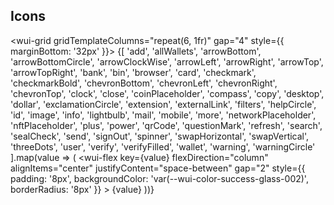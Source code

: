 


<Meta title="assets/Icons" />

<Title>Icons</Title>

## Icons

<wui-grid gridTemplateColumns="repeat(6, 1fr)" gap="4" style={{ marginBottom: '32px' }}>
{[
'add', 'allWallets', 'arrowBottom', 'arrowBottomCircle', 'arrowClockWise', 'arrowLeft',
'arrowRight', 'arrowTop', 'arrowTopRight', 'bank', 'bin', 'browser', 'card', 'checkmark',
'checkmarkBold', 'chevronBottom', 'chevronLeft', 'chevronRight', 'chevronTop', 'clock',
'close', 'coinPlaceholder', 'compass', 'copy', 'desktop', 'dollar', 'exclamationCircle',
'extension', 'externalLink', 'filters', 'helpCircle', 'id', 'image', 'info', 'lightbulb',
'mail', 'mobile', 'more', 'networkPlaceholder', 'nftPlaceholder', 'plus', 'power', 'qrCode',
'questionMark', 'refresh', 'search', 'sealCheck', 'send', 'signOut', 'spinner', 'swapHorizontal', 'swapVertical', 'threeDots',
'user', 'verify', 'verifyFilled', 'wallet', 'warning', 'warningCircle'
].map(value => (
<wui-flex
key={value}
flexDirection="column"
alignItems="center"
justifyContent="space-between"
gap="2"
style={{ padding: '8px', backgroundColor: 'var(--wui-color-success-glass-002)', borderRadius: '8px' }} >
<wui-icon color="default" size="lg" name={value}></wui-icon>
<wui-text variant="sm-regular" color="inverse" align="center">
{value}
</wui-text>
</wui-flex>
))}
</wui-grid>
